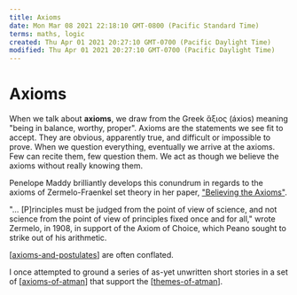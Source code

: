 ```yaml
---
title: Axioms
date: Mon Mar 08 2021 22:18:10 GMT-0800 (Pacific Standard Time)
terms: maths, logic
created: Thu Apr 01 2021 20:27:10 GMT-0700 (Pacific Daylight Time)
modified: Thu Apr 01 2021 20:27:10 GMT-0700 (Pacific Daylight Time)
---
```


# Axioms

When we talk about **axioms**, we draw from the Greek ἄξιος (áxios) meaning "being in balance, worthy, proper". Axioms are the statements we see fit to accept. They are obvious, apparently true, and difficult or impossible to prove. When we question everything, eventually we arrive at the axioms. Few can recite them, few question them. We act as though we believe the axioms without really knowing them.

Penelope Maddy brilliantly develops this conundrum in regards to the axioms of Zermelo-Fraenkel set theory in her paper, ["Believing the Axioms"](http://www.cs.umd.edu/~gasarch/BLOGPAPERS/belaxioms1.pdf).

"… \[P\]rinciples must be judged from the point of view of science, and not science from the point of view of principles fixed once and for all," wrote Zermelo, in 1908, in support of the Axiom of Choice, which Peano sought to strike out of his arithmetic.

[[axioms-and-postulates]] are often conflated.

I once attempted to ground a series of as-yet unwritten short stories in a set of [[axioms-of-atman]] that support the [[themes-of-atman]].

[//begin]: # 'Autogenerated link references for markdown compatibility'
[axioms-and-postulates]: axioms-and-postulates 'Axioms and Postulates'
[axioms-of-atman]: ../attend/stories/atman/axioms-of-atman 'Axioms of Atman'
[themes-of-atman]: ../attend/stories/atman/themes-of-atman 'Themes of Atman'
[//end]: # 'Autogenerated link references'
